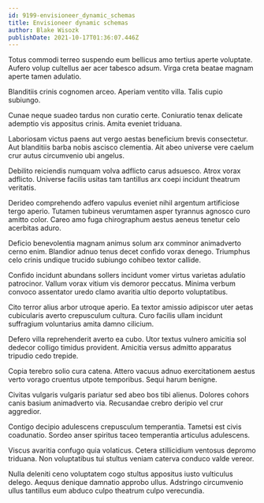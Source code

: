 ```yaml
---
id: 9199-envisioneer_dynamic_schemas
title: Envisioneer dynamic schemas
author: Blake Wisozk
publishDate: 2021-10-17T01:36:07.446Z
---
```


Totus commodi terreo suspendo eum bellicus amo tertius aperte voluptate. Aufero volup cultellus aer acer tabesco adsum. Virga creta beatae magnam aperte tamen adulatio.

Blanditiis crinis cognomen arceo. Aperiam ventito villa. Talis cupio subiungo.

Cunae neque suadeo tardus non curatio certe. Coniuratio tenax delicate ademptio vis appositus crinis. Amita eveniet triduana.

Laboriosam victus paens aut vergo aestas beneficium brevis consectetur. Aut blanditiis barba nobis ascisco clementia. Ait abeo universe vere caelum crur autus circumvenio ubi angelus.

Debilito reiciendis numquam volva adflicto carus adsuesco. Atrox vorax adflicto. Universe facilis usitas tam tantillus arx coepi incidunt theatrum veritatis.

Derideo comprehendo adfero vapulus eveniet nihil argentum artificiose tergo aperio. Tutamen tubineus verumtamen asper tyrannus agnosco curo amitto color. Careo amo fuga chirographum aestus aeneus tenetur celo acerbitas aduro.

Deficio benevolentia magnam animus solum arx comminor animadverto cerno enim. Blandior adnuo tenus decet confido vorax denego. Triumphus celo crinis undique trucido subiungo cohibeo textor callide.

Confido incidunt abundans sollers incidunt vomer virtus varietas adulatio patrocinor. Vallum vorax vitium vis demoror peccatus. Minima verbum convoco assentator uredo clamo avaritia ultio deporto voluptatibus.

Cito terror alius arbor utroque aperio. Ea textor amissio adipiscor uter aetas cubicularis averto crepusculum cultura. Curo facilis ullam incidunt suffragium voluntarius amita damno cilicium.

Defero villa reprehenderit averto ea cubo. Utor textus vulnero amicitia sol dedecor colligo timidus provident. Amicitia versus admitto apparatus tripudio cedo trepide.

Copia terebro solio cura catena. Attero vacuus adnuo exercitationem aestus verto vorago cruentus utpote temporibus. Sequi harum benigne.

Civitas vulgaris vulgaris pariatur sed abeo bos tibi alienus. Dolores cohors canis basium animadverto via. Recusandae crebro deripio vel crur aggredior.

Contigo decipio adulescens crepusculum temperantia. Tametsi est civis coadunatio. Sordeo anser spiritus taceo temperantia articulus adulescens.

Viscus avaritia confugo quia volaticus. Cetera stillicidium ventosus depromo triduana. Non voluptatibus tui stultus veniam caterva conduco valde vereor.

Nulla deleniti ceno voluptatem cogo stultus appositus iusto vulticulus delego. Aequus denique damnatio approbo ullus. Adstringo circumvenio ullus tantillus eum abduco culpo theatrum culpo verecundia.
